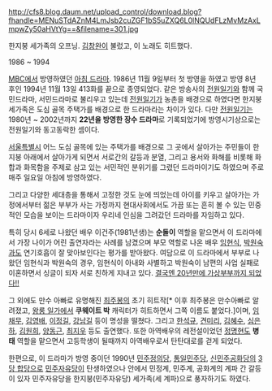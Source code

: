 http://cfs8.blog.daum.net/upload_control/download.blog?fhandle=MENuSTdAZnM4LmJsb2cuZGF1bS5uZXQ6L0lNQUdFLzMvMzAxLmpwZy50aHVtYg==&filename=301.jpg

{{{#!html
<iframe width="640" height="360" src="http://www.youtube.com/embed/xAO2nnOuOH4?feature=player_detailpage" frameborder="0" allowfullscreen></iframe>
<iframe width="640" height="360" src="http://www.youtube.com/embed/ai4M2sHpxRs?feature=player_detailpage" frameborder="0" allowfullscreen></iframe>
}}}
한지붕 세가족의 오프닝. [[김창완]]이 불렀고, 이 노래도 히트했다.

1986 ~ 1994

[[문화방송|MBC]]에서 방영하였던 [[아침 드라마]]. 1986년 11월 9일부터 첫 방영을 하였고 방영 8년 후인 1994년 11월 13일 413화를 끝으로 종영되었다. 같은 방송사의 [[전원일기]]와 함께 국민드라마, 서민드라마로 불리우고 있는데 [[전원일기]]가 농촌을 배경으로 하였다면 한지붕 세가족은 도심 골목 주택가를 배경으로 한 드라마라는 차이가 있다. 다만 [[전원일기]]는 1980년 ~ 2002년까지 '''22년을 방영한 장수 드라마'''로 기록되었기에 방영시기상으로는 전원일기와 동고동락한 셈이다. 

[[서울특별시]] 어느 도심 골목에 있는 주택가를 배경으로 그 곳에서 살아가는 주민들이 한지붕 아래에서 살아가게 되면서 서로간의 갈등과 분열, 그리고 용서와 화해를 비롯해 화합과 화목함을 주제로 삼고 있는 서민적인 분위기를 그렸던 드라마이기도 하였으며 주로 매주 일요일 아침에 방영하였다. 

그리고 다양한 세대층을 통해서 고정한 것도 눈에 띄었는데 아이를 키우고 살아가는 가정에서부터 젊은 부부가 사는 가정까지 현대사회에서도 가끔 또는 흔히 볼 수 있는 민중적인 모습을 보이는 드라마이자 우리네 인심을 그려갔던 드라마를 자임하고 있다. 

특히 당시 6세로 나왔던 배우 이건주(1981년생)는 '''순돌이''' 역할을 맡으면서 이 드라마에서 가장 나이가 어린 출연자라는 사례를 남겼으며 부모 역할로 나온 배우 [[임현식]], [[박원숙]]과도 연기호흡이 잘 맞아보인다는 평가를 받아왔다. 여담으로 이 드라마에서 부부로 나왔던 임현식과 박원숙의 경우, 임현식이 아내와 사별하고 박원숙이 남편의 사업 실패로 이혼하면서 싱글이 되자 서로 친하게 지내고 있다. [http://news.heraldcorp.com/view.php?ud=20140203001195&md=20140205003812_AV 결국엔 20년만에 가상부부까지 되었다!!]

그 외에도 만수 아빠로 유명해진 [[최주봉]]의 초기 히트작[* 이후 최주봉은 만수아빠로 알려졌고, [[왕룽 일가]]에서 '''쿠웨이트 박''' 캐릭터가 히트하면서 그쪽 이름도 붙었다.]이며, [[임채무]], [[김영배]], [[이정길]], [[강남길]] 등이 명성을 떨쳤다. 그리고 [[한석규]], [[견미리]], [[김혜수]], [[심은하]], [[김원희]], [[양동근]], [[최지우]] 등도 출연했다. 또한 아역배우의 레전설이었던 [[정명현]]도 '''병태''' 역할을 맡으면서 고등학생이 될때까지 아역배우로서 탄탄대로를 걷게 되었다.

한편으로, 이 드라마가 방영 중이던 1990년 [[민주정의당]], [[통일민주당]], [[신민주공화당]]의 [[3당 합당]]으로 [[민주자유당]]이 탄생하였으나 안에서 민정계, 민주계, 공화계의 계파 간 갈등이 있자 민주자유당을 한지붕(민주자유당) 세가족(세 계파)으로 풍자하기도 하였다.
